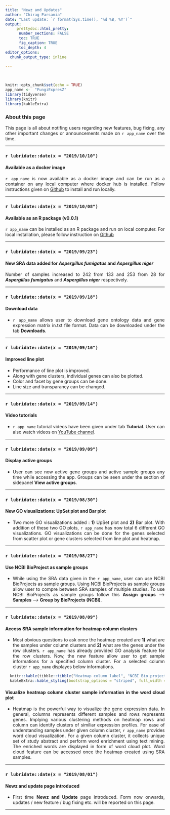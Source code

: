 ```yaml
---
title: "Newz and Updates"
author: "Chirag Parsania"
date: "Last update: `r format(Sys.time(), '%d %B, %Y')`"
output:
     prettydoc::html_pretty:
      number_sections: FALSE
      toc: TRUE
      fig_caption: TRUE
      toc_depth: 4
editor_options: 
  chunk_output_type: inline

---
```



<style>
body {
text-align: justify}
</style>
&nbsp;&nbsp;&nbsp;&nbsp;&nbsp;&nbsp;


```r
knitr::opts_chunk$set(echo = TRUE)
app_name <-  "FungiExpresZ"
library(tidyverse)
library(knitr)
library(kableExtra)
```

### **About this page** 

This page is all about notifing  users regarding new features, bug fixing, any other important changes or announcements made on `r app_name` over the time. 

***

### **`r lubridate::date(x = "2019/10/10")`**
#### Available as a docker image 

`r app_name` is now available as a docker image and can be run as a container on any local computer where docker hub is installed. Follow instructions given on [Github](https://github.com/cparsania/FungiExpresZ){target="_blank"} to install and run locally. 

***

### **`r lubridate::date(x = "2019/10/08")`**
#### Available as an R package (v0.0.1)

`r app_name` can be installed as an R package and run on local computer. For local installation, please follow instruction on [Github](https://github.com/cparsania/FungiExpresZ#install){target="_blank"}

***

### **`r lubridate::date(x = "2019/09/23")`**
#### New SRA data added for **_Aspergillus fumigatus_** and **_Aspergillus niger_**  

Number of samples increased to 242 from 133 and 253 from 28 for **_Aspergillus fumigatus_** and **_Aspergillus niger_**  respectively. 

***


### **`r lubridate::date(x = "2019/09/18")`**
#### Download data  
  + `r app_name` allows user to download gene ontology data and gene expression matrix in.txt file format. Data can be downloaded under the tab **Downloads**. 

***

### **`r lubridate::date(x = "2019/09/16")`**
#### Improved line plot  
  + Performance of line plot is improved. 
  + Along with gene clusters, individual genes can also be plotted.
  + Color and facet by gene groups can be done.
  + Line size and transparancy can be changed. 

***
### **`r lubridate::date(x = "2019/09/14")`**
#### Video tutorials
  + `r app_name`  tutorial videos have been given under tab **Tutorial**. User can also watch videos on [YouTube channel](https://www.youtube.com/watch?v=B4hwnLijEB8&list=PLO5JyZm5J6sw4nWDBtyLj813BfhTYfBzz){target="_blank"}.
  
***
### **`r lubridate::date(x = "2019/09/09")`**
#### Display active groups  
  + User can see now active gene groups and active sample groups any time while accessing the app. Groups can be seen under the section of sidepanel **View active groups**.
  
***
### **`r lubridate::date(x = "2019/08/30")`**
#### New GO visualizations: UpSet plot and Bar plot   
  + Two more GO visualizations added : **1)**  UpSet plot and **2)** Bar plot. With addition of these two GO plots, `r app_name` has now total 6 different GO visualizations. GO visualizations can be done for the genes selected from scatter plot or gene clusters selected from line plot and heatmap. 
  
***
### **`r lubridate::date(x = "2019/08/27")`**
#### Use NCBI BioProject as sample groups
  + While using the SRA data given in the `r app_name`, user can use NCBI BioProjects as sample groups. Using NCBI BioProjects as sample groups allow user to compre between SRA samples of multiple studies. To use NCBI BioProjects as sample groups follow this  **Assign groups** --> **Samples**  --> **Group by BioProjects (NCBI)**.
  
*** 
### **`r lubridate::date(x = "2019/08/09")`**
#### Access SRA sample information for heatmap column clusters
  + Most obvious questions to ask once the heatmap created are **1)** what are the samples under column clusters and **2)** what are the genes under the row clusters. `r app_name` has already provided GO analysis feature for the row clusters. Now, the new feature allow user to get sample informations for a specified  column cluster. For a selected column cluster `r app_name` displayes below informations.

```r
  knitr::kable(tibble::tibble("Heatmap column label", "NCBI Bio project ID", "Library Name", "Strain", "Genotype", "Study title", "Study abstract"), col.names = NULL) %>% 
  kableExtra::kable_styling(bootstrap_options = "striped", full_width = T, position = "center")
```
  
#### Visualize heatmap column cluster sample information in the word cloud plot
  + Heatmap is the powerful way to visualize the gene expression data. In general, columns represents different samples and rows represents genes. Implying various clustering methods on heatmap rows and column can identify clusters of similiar expression profiles. For ease of understanding samples under given column cluster, `r app_name` provides word cloud visualization. For a given column cluster, it collects unique set of study abstract and perform word enrichment using text mining. The enriched words are displayed in form of word cloud plot. Word cloud feature can be accessed once the heatmap created using SRA samples.

***
### **`r lubridate::date(x = "2019/08/01")`**

#### Newz and update page introduced
  + First time **Newz and Update** page introduced. Form now onwards, updates / new feature / bug fixing etc. will be reported on this page. 

***







  
  
  

